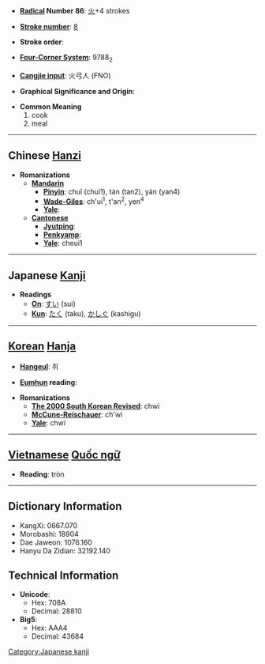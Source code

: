 * '''[[Wiktionary:Chinese radical index| Radical]] Number 86''': [[Wiktionary:Chinese radical index 火|火]]+4 strokes

* '''[[Wiktionary:Chinese total strokes index|Stroke number]]''': [[Wiktionary:Chinese total strokes index 8|8]]

* '''Stroke order''': 

* '''[[Wiktionary:Chinese four corner index|Four-Corner System]]''': 9788<sub>2</sub>

* '''[[Wiktionary:Chinese Cangjie index|Cangjie input]]''': 火弓人 (FNO)

* '''Graphical Significance and Origin''': 

* '''Common Meaning'''
*#cook
*# meal


----

== Chinese [[Hanzi]] ==

* '''Romanizations'''
** '''[[Mandarin]]'''
*** '''[[Pinyin]]''': chuī (chui1), tán (tan2), yàn (yan4)
*** '''[[Wade-Giles]]''': ch'ui<sup>1</sup>, t'an<sup>2</sup>, yen<sup>4</sup>
*** '''[[Yale]]''': 
** '''[[Cantonese]]'''
*** '''[[Jyutping]]''':
*** '''[[Penkyamp]]''': 
*** '''[[Yale]]''': cheui1


----

== Japanese [[Kanji]] ==

* '''Readings'''
** '''[[On]]''': [[すい]] (sui)
** '''[[Kun]]''': [[たく]] (taku), [[かしぐ]] (kashigu)



----

== [[Korean]] [[Hanja]] ==

* '''[[Hangeul]]''': 취

* '''[[Eumhun]] reading''': 

* '''Romanizations'''
** '''[[The 2000 South Korean Revised Romanization|The 2000 South Korean Revised]]''': chwi
** '''[[McCune-Reischauer]]''': ch'wi
** '''[[Yale]]''': chwi


----

== [[Vietnamese]] [[Quốc ngữ]] ==

* '''Reading''': tròn

----

== Dictionary Information ==

* KangXi: 0667.070
* Morobashi: 18904
* Dae Jaweon: 1076.160
* Hanyu Da Zidian: 32192.140

== Technical Information ==

* '''Unicode''':
** Hex: 708A
** Decimal: 28810
* '''Big5''':
** Hex: AAA4
** Decimal: 43684

[[Category:Japanese kanji]]